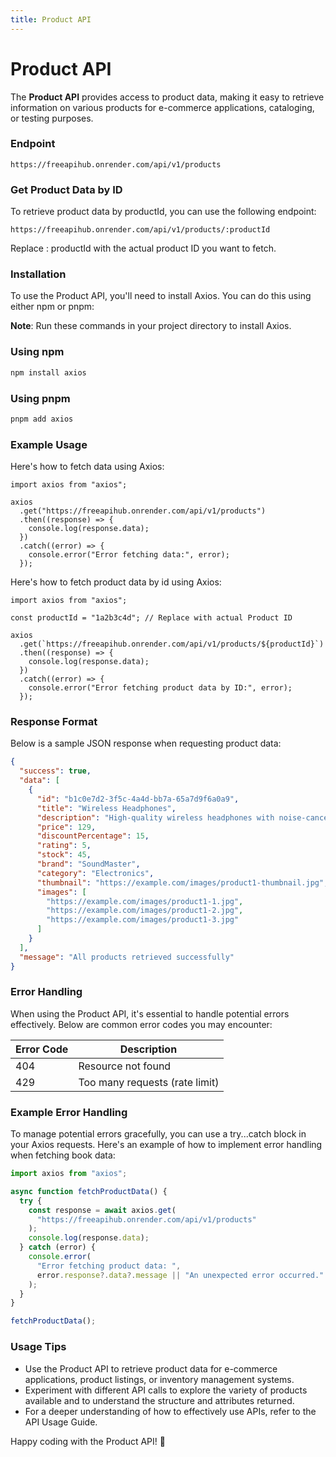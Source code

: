 ```yaml
---
title: Product API
---
```


# Product API

The **Product API** provides access to product data, making it easy to retrieve information on various products for e-commerce applications, cataloging, or testing purposes.

### Endpoint

```shell
https://freeapihub.onrender.com/api/v1/products
```

### Get Product Data by ID

To retrieve product data by productId, you can use the following endpoint:

```shell
https://freeapihub.onrender.com/api/v1/products/:productId
```

Replace : productId with the actual product ID you want to fetch.

### Installation

To use the Product API, you'll need to install Axios. You can do this using either npm or pnpm:

**Note**: Run these commands in your project directory to install Axios.

### Using npm

```bash
npm install axios
```

### Using pnpm

```bash
pnpm add axios
```

### Example Usage

Here's how to fetch data using Axios:

```tsx
import axios from "axios";

axios
  .get("https://freeapihub.onrender.com/api/v1/products")
  .then((response) => {
    console.log(response.data);
  })
  .catch((error) => {
    console.error("Error fetching data:", error);
  });
```

Here's how to fetch product data by id using Axios:

```tsx
import axios from "axios";

const productId = "1a2b3c4d"; // Replace with actual Product ID

axios
  .get(`https://freeapihub.onrender.com/api/v1/products/${productId}`)
  .then((response) => {
    console.log(response.data);
  })
  .catch((error) => {
    console.error("Error fetching product data by ID:", error);
  });
```

### Response Format

Below is a sample JSON response when requesting product data:

```json
{
  "success": true,
  "data": [
    {
      "id": "b1c0e7d2-3f5c-4a4d-bb7a-65a7d9f6a0a9",
      "title": "Wireless Headphones",
      "description": "High-quality wireless headphones with noise-cancellation feature.",
      "price": 129,
      "discountPercentage": 15,
      "rating": 5,
      "stock": 45,
      "brand": "SoundMaster",
      "category": "Electronics",
      "thumbnail": "https://example.com/images/product1-thumbnail.jpg",
      "images": [
        "https://example.com/images/product1-1.jpg",
        "https://example.com/images/product1-2.jpg",
        "https://example.com/images/product1-3.jpg"
      ]
    }
  ],
  "message": "All products retrieved successfully"
}
```

### Error Handling

When using the Product API, it's essential to handle potential errors effectively. Below are common error codes you may encounter:

| Error Code | Description                    |
| ---------- | ------------------------------ |
| 404        | Resource not found             |
| 429        | Too many requests (rate limit) |

### Example Error Handling

To manage potential errors gracefully, you can use a try...catch block in your Axios requests. Here's an example of how to implement error handling when fetching book data:

```javascript
import axios from "axios";

async function fetchProductData() {
  try {
    const response = await axios.get(
      "https://freeapihub.onrender.com/api/v1/products"
    );
    console.log(response.data);
  } catch (error) {
    console.error(
      "Error fetching product data: ",
      error.response?.data?.message || "An unexpected error occurred."
    );
  }
}

fetchProductData();
```

### Usage Tips

- Use the Product API to retrieve product data for e-commerce applications, product listings, or inventory management systems.
- Experiment with different API calls to explore the variety of products available and to understand the structure and attributes returned.
- For a deeper understanding of how to effectively use APIs, refer to the API Usage Guide.

Happy coding with the Product API! 🎉
